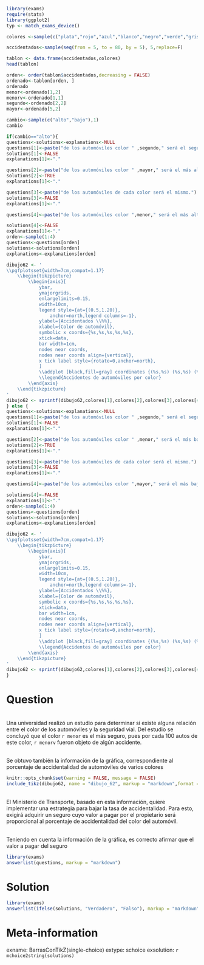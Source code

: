 ```r
library(exams)
require(stats)
library(ggplot2)
typ <- match_exams_device()

colores <-sample(c("plata","rojo","azul","blanco","negro","verde","gris","rosa","cian","violeta"),5,replace=F)

accidentados<-sample(seq(from = 5, to = 80, by = 5), 5,replace=F)

tablon <- data.frame(accidentados,colores)
head(tablon)

orden<- order(tablon$accidentados,decreasing = FALSE)
ordenado<-tablon[orden, ]
ordenado
menor<-ordenado[1,2]
menorv<-ordenado[1,1]
segundo<-ordenado[2,2]
mayor<-ordenado[5,2]

cambio<-sample(c("alto","bajo"),1)
cambio

if(cambio=="alto"){
questions<-solutions<-explanations<-NULL
questions[1]<-paste("de los automóviles color " ,segundo," será el segundo del más bajo al más alto.")
solutions[1]<-FALSE
explanations[1]<-"."

questions[2]<-paste("de los automóviles color " ,mayor," será el más alto de todos.")
solutions[2]<-TRUE
explanations[1]<-"."

questions[3]<-paste("de los automóviles de cada color será el mismo.")
solutions[3]<-FALSE
explanations[1]<-"."

questions[4]<-paste("de los automóviles color ",menor," será el más alto de todos.")

solutions[4]<-FALSE
explanations[1]<-"."
orden<-sample(1:4)
questions<-questions[orden]
solutions<-solutions[orden]
explanations<-explanations[orden]

dibujo62 <- '
\\pgfplotsset{width=7cm,compat=1.17}
	\\begin{tikzpicture}
		\\begin{axis}[
			ybar,
			ymajorgrids,
			enlargelimits=0.15,
			width=10cm,
			legend style={at={(0.5,1.20)},
				anchor=north,legend columns=-1},
			ylabel={Accidentados \\%%},
			xlabel={Color de automóvil},
			symbolic x coords={%s,%s,%s,%s,%s},
			xtick=data,
			bar width=1cm,
			nodes near coords,
			nodes near coords align={vertical},
			x tick label style={rotate=0,anchor=north},
			]
			\\addplot [black,fill=gray] coordinates {(%s,%s) (%s,%s) (%s,%s) (%s,%s) (%s,%s)};
			\\legend{Accidentes de automóviles por color}
		\\end{axis}
	\\end{tikzpicture}
'
dibujo62 <- sprintf(dibujo62,colores[1],colores[2],colores[3],colores[4],colores[5],colores[1],accidentados[1], colores[2],accidentados[2],colores[3],accidentados[3],colores[4],accidentados[4],colores[5],accidentados[5])
} else {
questions<-solutions<-explanations<-NULL
questions[1]<-paste("de los automóviles color " ,segundo," será el segundo del más bajo al más alto.")
solutions[1]<-FALSE
explanations[1]<-"."

questions[2]<-paste("de los automóviles color " ,menor," será el más bajo de todos.")
solutions[2]<-TRUE
explanations[1]<-"."

questions[3]<-paste("de los automóviles de cada color será el mismo.")
solutions[3]<-FALSE
explanations[1]<-"."

questions[4]<-paste("de los automóviles color ",mayor," será el más bajo de todos.")

solutions[4]<-FALSE
explanations[1]<-"."
orden<-sample(1:4)
questions<-questions[orden]
solutions<-solutions[orden]
explanations<-explanations[orden]

dibujo62 <- '
\\pgfplotsset{width=7cm,compat=1.17}
	\\begin{tikzpicture}
		\\begin{axis}[
			ybar,
			ymajorgrids,
			enlargelimits=0.15,
			width=10cm,
			legend style={at={(0.5,1.20)},
				anchor=north,legend columns=-1},
			ylabel={Accidentados \\%%},
			xlabel={Color de automóvil},
			symbolic x coords={%s,%s,%s,%s,%s},
			xtick=data,
			bar width=1cm,
			nodes near coords,
			nodes near coords align={vertical},
			x tick label style={rotate=0,anchor=north},
			]
			\\addplot [black,fill=gray] coordinates {(%s,%s) (%s,%s) (%s,%s) (%s,%s) (%s,%s)};
			\\legend{Accidentes de automóviles por color}
		\\end{axis}
	\\end{tikzpicture}
'
dibujo62 <- sprintf(dibujo62,colores[1],colores[2],colores[3],colores[4],colores[5],colores[1],accidentados[1], colores[2],accidentados[2],colores[3],accidentados[3],colores[4],accidentados[4],colores[5],accidentados[5])  
}
```

Question
========

\
Una universidad realizó un estudio para determinar si existe alguna relación entre el color de los automóviles y la seguridad vial. Del estudio se concluyó que el color `r menor` es el más seguro, pues por cada 100 autos de este color, `r menorv` fueron objeto de algún accidente.

\
Se obtuvo también la información de la gráfica, correspondiente al porcentaje de accidentalidad de automóviles de varios colores
\

```r
knitr::opts_chunk$set(warning = FALSE, message = FALSE) 
include_tikz(dibujo62, name = "dibujo_62", markup = "markdown",format = typ, library = c("3d", "babel"), packages=c("pgfplots","tikz","xcolor"),width = "8cm")
```

\
El Ministerio de Transporte, basado en esta información, quiere implementar una estrategia para bajar la tasa de accidentalidad. Para esto, exigirá adquirir un seguro cuyo valor a pagar por el propietario será proporcional al porcentaje de accidentalidad del color del automóvil.

\
Teniendo en cuenta la información de la gráfica, es correcto afirmar que el valor a pagar del seguro

```r
library(exams)
answerlist(questions, markup = "markdown")
```

Solution
========
```r
library(exams)
answerlist(ifelse(solutions, "Verdadero", "Falso"), markup = "markdown")
```

Meta-information
================
exname: BarrasConTikZ(single-choice)
extype: schoice
exsolution: `r mchoice2string(solutions)`